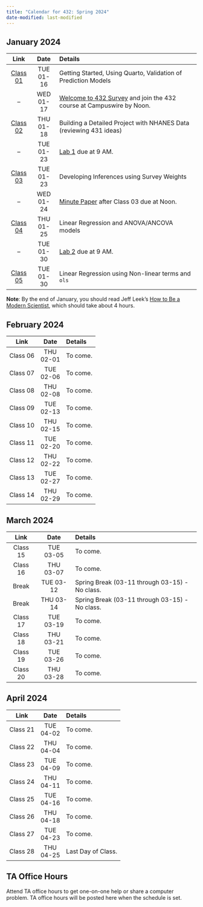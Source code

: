 ```yaml
---
title: "Calendar for 432: Spring 2024"
date-modified: last-modified
---
```


## January 2024

Link | Date | Details
:----: | :----: | :---------------------------------
[Class 01](https://github.com/THOMASELOVE/432-classes-2024/tree/main/class01) | TUE <br /> 01-16 | Getting Started, Using Quarto, Validation of Prediction Models
-- | WED <br /> 01-17 | [Welcome to 432 Survey](https://bit.ly/432-2024-welcome-survey) and join the 432 course at Campuswire by Noon.
[Class 02](https://github.com/THOMASELOVE/432-classes-2024/tree/main/class02) | THU <br /> 01-18 | Building a Detailed Project with NHANES Data (reviewing 431 ideas)
-- | TUE <br /> 01-23 | [Lab 1](lab1.qmd) due at 9 AM.
[Class 03](https://github.com/THOMASELOVE/432-classes-2024/tree/main/class03) | TUE <br /> 01-23 | Developing Inferences using Survey Weights
-- | WED <br /> 01-24 | [Minute Paper](https://github.com/THOMASELOVE/432-minute-2024) after Class 03 due at Noon.
[Class 04](https://github.com/THOMASELOVE/432-classes-2024/tree/main/class04) | THU <br /> 01-25 | Linear Regression and ANOVA/ANCOVA models
-- | TUE <br /> 01-30 | [Lab 2](lab2.qmd) due at 9 AM.
[Class 05](https://github.com/THOMASELOVE/432-classes-2024/tree/main/class05) | TUE <br /> 01-30 | Linear Regression using Non-linear terms and `ols`

**Note**: By the end of January, you should read Jeff Leek's [How to Be a Modern Scientist](https://leanpub.com/modernscientist), which should take about 4 hours.

## February 2024

Link | Date | Details
:----: | :----: | :---------------------------------
Class 06 | THU <br /> 02-01 | To come.
Class 07 | TUE <br /> 02-06 | To come.
Class 08 | THU <br /> 02-08 | To come.
Class 09 | TUE <br /> 02-13 | To come.
Class 10 | THU <br /> 02-15 | To come.
Class 11 | TUE <br /> 02-20 | To come.
Class 12 | THU <br /> 02-22 | To come.
Class 13 | TUE <br /> 02-27 | To come.
Class 14 | THU <br /> 02-29 | To come.

## March 2024

Link | Date | Details
:----: | :----: | :---------------------------------
Class 15 | TUE <br /> 03-05 | To come.
Class 16 | THU <br /> 03-07 | To come.
Break | TUE 03-12 | Spring Break (03-11 through 03-15) - No class.
Break | THU 03-14 | Spring Break (03-11 through 03-15) - No class.
Class 17 | TUE <br /> 03-19 | To come.
Class 18 | THU <br /> 03-21 | To come.
Class 19 | TUE <br /> 03-26 | To come.
Class 20 | THU <br /> 03-28 | To come.

## April 2024

Link | Date | Details
:----: | :----: | :---------------------------------
Class 21 | TUE <br /> 04-02 | To come.
Class 22 | THU <br /> 04-04 | To come.
Class 23 | TUE <br /> 04-09 | To come.
Class 24 | THU <br /> 04-11 | To come.
Class 25 | TUE <br /> 04-16 | To come.
Class 26 | THU <br /> 04-18 | To come.
Class 27 | TUE <br /> 04-23 | To come.
Class 28 | THU <br /> 04-25 | Last Day of Class.

## TA Office Hours

Attend TA office hours to get one-on-one help or share a computer problem. TA office hours will be posted here when the schedule is set.



